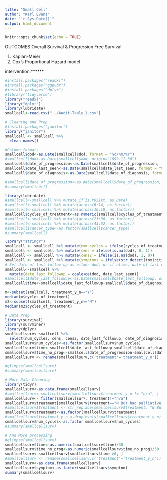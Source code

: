 ```yaml
---
title: "Small Cell"
author: "Karl Evans"
date: "`r Sys.Date()`"
output: html_document
---
```


```r
knitr::opts_chunk$set(echo = TRUE)
```
OUTCOMES
Overall Survival &
Progression Free Survival

1. Kaplan-Meier
2. Cox’s Proportional Hazard model 

intervention:******

```r
#install.packages("readxl")
#install.packages("ggpubr")
#install.packages("dplyr")
#library("tidyverse")
library("readxl")
library("dplyr")
library(lubridate)
smallcell<-read.csv("../Audit-Table 1.csv")
```


```r
# Cleaning and Prep
#install.packages("janitor")
library("janitor")
smallcell <- smallcell %>%
  clean_names()
```

```r
#Column formats
smallcell$dod<-as.Date(smallcell$dod, format = "%d/%m/%Y")
#smallcell$dod<-as.Date(smallcell$dod, origin="1899-12-30")
smallcell$date_of_progression<-as.Date(smallcell$date_of_progression, format = "%d/%m/%Y")
smallcell$date_last_seen<-as.Date(smallcell$date_last_seen, format = "%d/%m/%Y")
smallcell$date_of_diagnosis<-as.Date(smallcell$date_of_diagnosis, format = "%d/%m/%Y")

#smallcell$date_of_progression<-as.Date(smallcell$date_of_progression, origin="1899-12-30")
#summary(smallcell)

library(lubridate)
#smallcell<-smallcell %>% mutate_if(is.POSIXt, as.Date)
#smallcell<-smallcell %>% mutate(across(6:14, as.factor))
#smallcell<-smallcell %>% mutate(across(16:18, as.factor))
smallcell$cycles_of_treatment<-as.numeric(smallcell$cycles_of_treatment)
#smallcell<-smallcell %>% mutate(across(23:38, as.factor))
#smallcell<-smallcell %>% mutate(across(43:52, as.factor))
#smallcell$cancer_type<-as.factor(smallcell$cancer_type)
#summary(smallcell)
```

```r
library("stringr")
smallcell <- smallcell %>% mutate(num_cycles = ifelse(cycles_of_treatment<6, "<6", ">=6"))
smallcell <- smallcell %>% mutate(cens = ifelse(is.na(dod), 0, 1))
smallcell <- smallcell %>% mutate(cens2 = ifelse(is.na(dod), 1, 0))
smallcell <- smallcell %>% mutate(symptoms = ifelse(str_detect(toxicities_descriptiom, "sympt"), 1, 0))
# Set date of last follow up as either dod, or if alive, date of last cycle platinum
smallcell<-smallcell %>% 
  mutate(date_last_followup = coalesce(dod, date_last_seen))
#smallcell$date_last_followup<-as.Date(smallcell$date_last_followup, origin="1899-12-30")
smallcell$time<-smallcell$date_last_followup-smallcell$date_of_diagnosis

m<-subset(smallcell, treatment_y_n=="Y")
median(m$cycles_of_treatment)
m2<-subset(smallcell, treatment_y_n=="N")
median(m2$cycles_of_treatment)
```


```r
# Data Prep
library(survival)
library(survminer)
library(dplyr)
smallcellsurv<-smallcell %>%
  select(num_cycles, cens, cens2, date_last_followup, date_of_diagnosis, date_of_progression, treatment_y_n, symptom)
smallcellsurv$num_cycles<-as.factor(smallcellsurv$num_cycles)
smallcellsurv$time<-smallcell$date_last_followup-smallcell$date_of_diagnosis
smallcellsurv$time_no_prog<-smallcell$date_of_progression-smallcell$date_of_diagnosis
smallcellsurv <- rename(smallcellsurv,c('treatment'='treatment_y_n'))

#glimpse(smallcellsurv)
#summary(smallcellsurv)
```


```r
# More Data Cleaning
library(tidyr)
smallcellsurv<-as.data.frame(smallcellsurv)
#smallcellsurv<-smallcellsurv[smallcellsurv$treatment_y_n != "n/a", ]
smallcellsurv<- filter(smallcellsurv, treatment!="n/a")
smallcellsurv$treatment[smallcellsurv$treatment=="N But had palliative RT "]<-"N"
#smallcellsurv$treatment <- str_replace(smallcellsurv$treatment, "N But had palliative RT", "N")
smallcellsurv$treatment<-as.factor(smallcellsurv$treatment)
#smallcellsurv$treatment_y_n <-droplevels(smallcellsurv$treatment_y_n)
smallcellsurv$num_cycles<-as.factor(smallcellsurv$num_cycles)
#summary(smallcellsurv)
```


```r
# And More processing
#glimpse(smallcellsurv)
smallcellsurv$time<-as.numeric(smallcellsurv$time)/30
smallcellsurv$time_no_prog<-as.numeric(smallcellsurv$time_no_prog)/30
smallcellsurv<-smallcellsurv[smallcellsurv$time >0, ]
#smallcellsurv <- rename(smallcellsurv,c('treatment'='treatment_y_n'))
smallcellsurv<-as.data.frame(smallcellsurv)
smallcellsurv$symptom<-as.factor(smallcellsurv$symptom)
summary(smallcellsurv)
```
